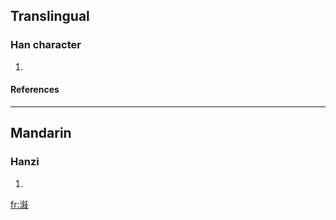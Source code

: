 ==Translingual==
===Han character===
{{Han char|rn=85|rad=水|as=11|sn=14|four=|canj=水人木水 (EODE)}}
# {{defn|Han|sort=水11}}
====References====
{{Han ref|kx=0648.281|hdz=31725.101|uh=6F4A|ud=28490}}

----
==Mandarin==
===Hanzi===
{{cmn-hanzi|pin=[[xù]] (xu4)|wg=hsü<sup>4</sup>}}
# {{defn|Mandarin}}

[[fr:潊]]